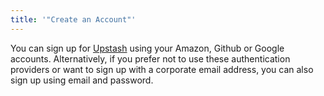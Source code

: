 ```yaml
---
title: '"Create an Account"'
---
```

You can sign up for <a href="https://console.upstash.com" target="_blank">Upstash</a> using your Amazon, Github or Google accounts. Alternatively, if you prefer not to use these authentication providers or want to sign up with a corporate email address, you can also sign up using email and password.